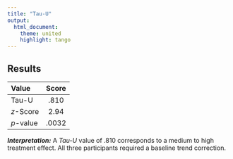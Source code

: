 ```yaml
---
title: "Tau-U"
output:
  html_document:
    theme: united
    highlight: tango
---
```


## Results 

| **Value** | **Score** |
| :-------- | :-------: |
| Tau-U     | .810      |
| *z*-Score | 2.94      |
| *p*-value | .0032     | 


**_Interpretation:_** A _Tau-U_ value of .810 corresponds to a medium to high treatment effect. All three participants required a baseline trend correction.  